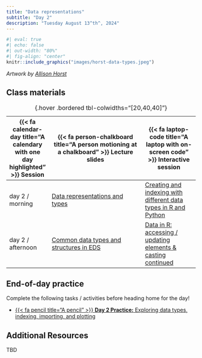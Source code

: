 ```yaml
---
title: "Data representations"
subtitle: "Day 2"
description: "Tuesday August 13^th^, 2024"
---
```


```r
#| eval: true
#| echo: false
#| out-width: "80%"
#| fig-align: "center"
knitr::include_graphics("images/horst-data-types.jpeg")
```

:::{.gray-text .center-text}
*Artwork by [Allison Horst](https://allisonhorst.com/)*
:::

<!-- ## Pre-class prep -->

<!-- No pre-class prep before our first day of class! -->

## Class materials

| {{< fa calendar-day title="A calendary with one day highlighted" >}} Session  | {{< fa person-chalkboard title="A person motioning at a chalkboard" >}} Lecture slides  |  {{< fa laptop-code title="A laptop with on-screen code" >}} Interactive session |
|-------------------|-----------------------------------------------------------------------------------------------------------------------------------------------------|----------------------------------------------------------------------------------|
| day 2 / morning   | [Data representations and types](https://docs.google.com/presentation/d/1P8-NoqJz0dvKRBhSEiI73XHMzQy2vvlpj9P9a9c1Dtc/present?usp=sharing){target="_blank"} | [Creating and indexing with different data types in R and Python](interactive-sessions/interactive-session-2a.qmd) |
| day 2 / afternoon | [Common data types and structures in EDS](https://docs.google.com/presentation/d/14h2Re_ceXFlRzSWlToOE3GnJiOJUuPK_YgJ_xggY7MI/present?usp=sharing){target="_blank"} | [Data in R: accessing / updating elements & casting continued](http://adv-r.had.co.nz/Subsetting.html) |
: {.hover .bordered tbl-colwidths="[20,40,40]"} 

## End-of-day practice

Complete the following tasks / activities before heading home for the day!

- [{{< fa pencil title="A pencil" >}} **Day 2 Practice:** Exploring data types, indexing, importing, and plotting](eod-practice/eod-day2.qmd)

## Additional Resources

TBD

